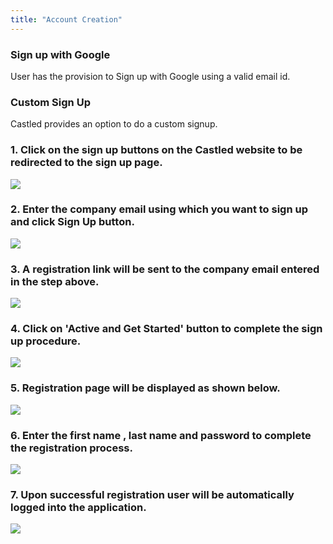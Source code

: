 ```yaml
---
title: "Account Creation"
---
```



### Sign up with Google

User has the provision to Sign up with Google using a valid email id.

### Custom Sign Up

Castled provides an option to do a custom signup.

### 1. Click on the sign up buttons on the Castled website to be redirected to the sign up page.

![](/images/custom-signup-1.png)

### 2. Enter the company email using which you want to sign up and click Sign Up button.

![](/images/custom-signup-2.png)

### 3. A registration link will be sent to the company email entered in the step above.

![](/images/custom-signup-3.png)

### 4. Click on 'Active and Get Started' button to complete the sign up procedure.

![](/images/custom-signup-4.png)

### 5. Registration page will be displayed as shown below.

![](/images/custom-signup-5.png)

### 6. Enter the first name , last name and password to complete the registration process.

![](/images/custom-signup-6.png)

### 7. Upon successful registration user will be automatically logged into the application.

![](/images/custom-signup-7.png)